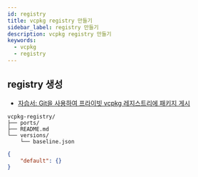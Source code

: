 ```yaml
---
id: registry
title: vcpkg registry 만들기
sidebar_label: registry 만들기
description: vcpkg registry 만들기
keywords:
  - vcpkg
  - registry
---
```


## registry 생성

- [자습서: Git을 사용하여 프라이빗 vcpkg 레지스트리에 패키지 게시](https://learn.microsoft.com/ko-kr/vcpkg/produce/publish-to-a-git-registry)

```shell
vcpkg-registry/
├── ports/
├── README.md
└── versions/
    └── baseline.json
```

```json title="versions/baseline.json"
{
	"default": {}
}
```
